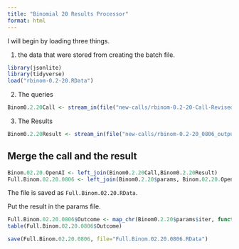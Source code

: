 ```yaml
---
title: "Binomial 20 Results Processor"
format: html
---
```


I will begin by loading three things.  

1. the data that were stored from creating the batch file.

```r
library(jsonlite)
library(tidyverse)
load("rbinom-0.2-20.RData")
```

2. The queries

```r
Binom0.2.20Call <- stream_in(file("new-calls/rbinom-0.2-20-Call-Revised-0806.jsonl"))
```

3. The Results

```r
Binom0.2.20Result <- stream_in(file("new-calls/rbinom-0.2-20_0806_output.jsonl"))
```

## Merge the call and the result

```r
Binom.02.20.OpenAI <- left_join(Binom0.2.20Call,Binom0.2.20Result)
Full.Binom.02.20.0806 <- left_join(Binom0.2.20$params, Binom.02.20.OpenAI)
```

The file is saved as `Full.Binom.02.20.RData`.

Put the result in the params file.

```r
Full.Binom.02.20.0806$Outcome <- map_chr(Binom0.2.20$params$iter, function(x) { unlist(Binom0.2.20Result$response$body$choices[[x]][[2]][2]) })
table(Full.Binom.02.20.0806$Outcome)
```

```r
save(Full.Binom.02.20.0806, file="Full.Binom.02.20.0806.RData")
```

